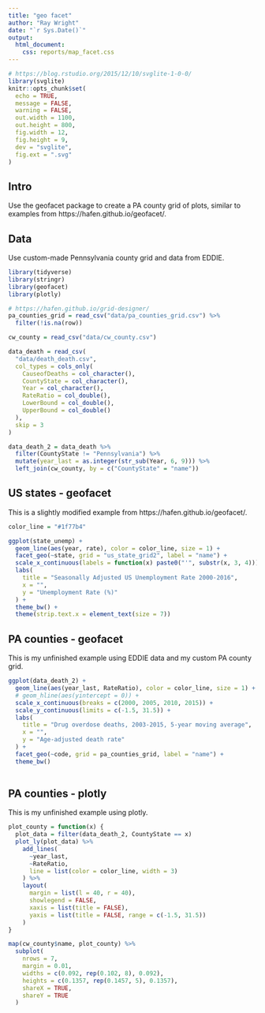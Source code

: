 ```yaml
---
title: "geo facet"
author: "Ray Wright"
date: "`r Sys.Date()`"
output:
  html_document:
    css: reports/map_facet.css
---
```


```r
# https://blog.rstudio.org/2015/12/10/svglite-1-0-0/
library(svglite)
knitr::opts_chunk$set(
  echo = TRUE,
  message = FALSE,
  warning = FALSE,
  out.width = 1100,
  out.height = 800,
  fig.width = 12,
  fig.height = 9,
  dev = "svglite",
  fig.ext = ".svg"
)
```

## Intro

Use the geofacet package to create a PA county grid of plots, similar to examples from https://hafen.github.io/geofacet/.

## Data

Use custom-made Pennsylvania county grid and data from EDDIE.

```r
library(tidyverse)
library(stringr)
library(geofacet)
library(plotly)

# https://hafen.github.io/grid-designer/
pa_counties_grid = read_csv("data/pa_counties_grid.csv") %>% 
  filter(!is.na(row))

cw_county = read_csv("data/cw_county.csv")

data_death = read_csv(
  "data/death_death.csv",
  col_types = cols_only(
    CauseofDeaths = col_character(),
    CountyState = col_character(),
    Year = col_character(),
    RateRatio = col_double(),
    LowerBound = col_double(),
    UpperBound = col_double()
  ),
  skip = 3
) 

data_death_2 = data_death %>% 
  filter(CountyState != "Pennsylvania") %>% 
  mutate(year_last = as.integer(str_sub(Year, 6, 9))) %>% 
  left_join(cw_county, by = c("CountyState" = "name"))
```

## US states - geofacet

This is a slightly modified example from https://hafen.github.io/geofacet/.

```r

color_line = "#1f77b4"

ggplot(state_unemp) +
  geom_line(aes(year, rate), color = color_line, size = 1) +
  facet_geo(~state, grid = "us_state_grid2", label = "name") +
  scale_x_continuous(labels = function(x) paste0("'", substr(x, 3, 4))) +
  labs(
    title = "Seasonally Adjusted US Unemployment Rate 2000-2016",
    x = "",
    y = "Unemployment Rate (%)"
  ) +
  theme_bw() +
  theme(strip.text.x = element_text(size = 7))

```

## PA counties - geofacet

This is my unfinished example using EDDIE data and my custom PA county grid.

```r

ggplot(data_death_2) +
  geom_line(aes(year_last, RateRatio), color = color_line, size = 1) +
  # geom_hline(aes(yintercept = 0)) +
  scale_x_continuous(breaks = c(2000, 2005, 2010, 2015)) +
  scale_y_continuous(limits = c(-1.5, 31.5)) +
  labs(
    title = "Drug overdose deaths, 2003-2015, 5-year moving average",
    x = "",
    y = "Age-adjusted death rate"
  ) +
  facet_geo(~code, grid = pa_counties_grid, label = "name") + 
  theme_bw()
  
```

## PA counties - plotly

This is my unfinished example using plotly.

```r

plot_county = function(x) {
  plot_data = filter(data_death_2, CountyState == x)
  plot_ly(plot_data) %>% 
    add_lines(
      ~year_last,
      ~RateRatio,
      line = list(color = color_line, width = 3)
    ) %>% 
    layout(
      margin = list(l = 40, r = 40),
      showlegend = FALSE,
      xaxis = list(title = FALSE),
      yaxis = list(title = FALSE, range = c(-1.5, 31.5))
    )
}

map(cw_county$name, plot_county) %>% 
  subplot(
    nrows = 7,
    margin = 0.01,
    widths = c(0.092, rep(0.102, 8), 0.092),
    heights = c(0.1357, rep(0.1457, 5), 0.1357),
    shareX = TRUE,
    shareY = TRUE
  )

```
